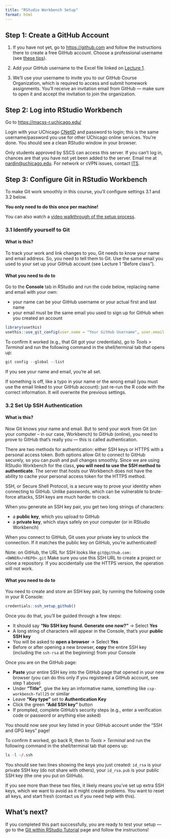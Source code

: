 ```yaml
---
title: "RStudio Workbench Setup"
format: html
---
```


## Step 1: Create a GitHub Account  

1. If you have not yet, go to <https://github.com> and follow the instructions there to create a free GitHub account. Choose a professional username (see [these tips](https://happygitwithr.com/github-acct)).

2. Add your GitHub username to the Excel file linked on [Lecture 1](../lectures/01-home.qmd). 

3. We’ll use your username to invite you to our GitHub Course Organization, which is required to access and submit homework assignments. You’ll receive an invitation email from GitHub — make sure to open it and accept the invitation to join the organization.
 

## Step 2: Log into RStudio Workbench  

Go to <https://macss-r.uchicago.edu/> 

Login with your UChicago [CNetID](https://uchicago.service-now.com/it?id=kb_article&kb=KB06000393) and password to login; this is the same username/password you use for other UChicago online services. You're done. You should see a clean RStudio window in your browser.

::: {.callout-note}
Only students approved by SSCS can access this server. If you can’t log in, chances are that you have not yet been added to the server. Email me at [nardin@uchicago.edu](mailto:nardin@uchicago.edu). For network or cVPN issues, contact [ITS](https://its.uchicago.edu).
:::


## Step 3: Configure Git in RStudio Workbench  

To make Git work smoothly in this course, you'll configure settings 3.1 and 3.2 below. 

**You only need to do this once per machine!**

You can also watch a [video walkthrough of the setup process](https://drive.google.com/file/d/1O_uiyzVHKJOfGxaEDZ3TWWwkUm2qZpl-/view?usp=sharing).


### 3.1 Identify yourself to Git

#### What is this?

To track your work and link changes to you, Git needs to know your name and email address. So, you need to tell them to Git. Use the same email you used to your set up your GitHub account (see Lecture 1 "Before class"). 


#### What you need to do to

Go to the **Console** tab in RStudio and run the code below, replacing name and email with your own:

- your name can be your GitHub username or your actual first and last name
- your email must be the same email you used to sign up for GitHub when you created an account

```r
library(usethis)
usethis::use_git_config(user.name = "Your GitHub Username", user.email = "your@email.com")
```

To confirm it worked (e.g., that Git got your credentials), go to *Tools > Terminal* and run the following command in the shell/terminal tab that opens up:

```r
git config --global --list
```

If you see your name and email, you're all set. 

If something is off, like a typo in your name or the wrong email (you must use the email linked to your GitHub account): just re-run the R code with the correct information. It will overwrite the previous settings.

<!--
# List all SSH key stored using Shell
ls -l ~/.ssh

# View their content
cat ~/.ssh/id_rsa.pub
cat ~/.ssh/id_rsa

# Delete all SSH keys
rm ~/.ssh/id_*

# Or delete everything in SSH folder
rm -rf ~/.ssh

# Verify deletion
ls -l ~/.ssh

-->


### 3.2 Set Up SSH Authentication

#### What is this?

Now Git knows your name and email. But to send your work from Git (on your computer -- in our case, Workbench) to GitHub (online), you need to prove to GitHub that's really you — this is called authentication.

There are two methods for authentication: either SSH keys or HTTPS with a personal access token. Both options allow Git to connect to GitHub securely, so you can push and pull changes smoothly. Since we are using RStudio Workbench for the class, **you will need to use the SSH method to authenticate**. The server that hosts our Workbench does not have the ability to cache your personal access token for the HTTPS method.

SSH, or Secure Shell Protocol, is a secure way to prove your identity when connecting to GitHub. Unlike passwords, which can be vulnerable to brute-force attacks, SSH keys are much harder to crack.

When you generate an SSH key pair, you get two long strings of characters:

* a **public key**, which you upload to GitHub
* a **private key**, which stays safely on your computer (or in RStudio Workbench)

When you connect to GitHub, Git uses your private key to unlock the connection. If it matches the public key on GitHub, you're authenticated!

Note: on GitHub, the URL for SSH looks like `git@github.com:<OWNER>/<REPO>.git` Make sure you use this SSH URL to create a project or clone a repository. If you accidentally use the HTTPS version, the operation will not work.


#### What you need to do to

You need to create and store an SSH key pair, by running the following code in your R Console:

```r
credentials::ssh_setup_github()
```

Once you do that, you’ll be guided through a few steps:

- It should say **"No SSH key found. Generate one now?"** → Select **Yes**
- A long string of characters will appear in the Console, that’s your **public SSH key**
- You will be asked to **open a browser** → Select **Yes**
- Before or after opening a new browser, **copy** the entire SSH key (including the `ssh-rsa` at the beginning) from your Console

Once you are on the GitHub page:

- **Paste** your entire SSH key into the GitHub page that opened in your new browser (you can do this only if you registered a GitHub account, see step 1 above)
- Under **"Title"**, give the key an informative name, something like `csp-workbench-fall25` or similar
- Leave **"Key type"** set to **Authentication Key**
- Click the green **"Add SSH key"** button
- If prompted, complete GitHub's security steps (e.g., enter a verification code or password or anything else asked)

You should now see your key listed in your GitHub account under the "SSH and GPG keys" page!

To confirm it worked, go back R, then to *Tools > Terminal* and run the following command in the shell/terminal tab that opens up:

```r
ls -l ~/.ssh
```

You should see two lines showing the keys you just created: `id_rsa` is your private SSH key (do not share with others), your `id_rsa.pub` is your public SSH key (the one you put on GitHub).

If you see more than these two files, it likely means you’ve set up extra SSH keys, which we want to avoid as it might create problems. You want to reset all keys, and start fresh (contact us if you need help with this).


## What's next?

If you completed this part successfully, you are ready to test your setup — go to the [Git within RStudio Tutorial](setup-test.qmd) page and follow the instructions!
